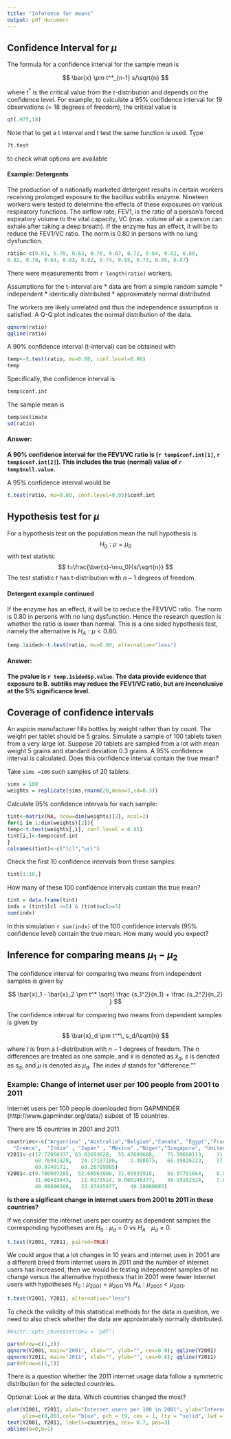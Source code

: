 ```yaml
---
title: "Inference for means"
output: pdf_document
---
```


## Confidence Interval for $\mu$
The formula for a confidence interval for the sample mean is

$$
\bar{x} \pm t^*_{n-1} s/\sqrt{n}
$$

where $t^*$ is the critical value from the t-distribution and depends on the confidence level. For example, to calculate a 95% confidence interval for 19 observations (= 18 degrees of freedom), the critical value is
 
```r
qt(.975,18)
```


Note that to get a t interval and t test  the same function is used.
Type
````r
?t.test 
````
to check what
options are available


#### Example: Detergents
The production of a nationally marketed detergent results in certain workers receiving 
prolonged exposure to the bacillus subtilis enzyme. Nineteen workers were tested to 
determine the effects of these exposures on various respiratory functions. 
The airflow rate, FEV1, is the ratio of a person’s forced expiratory volume to the 
vital capacity, VC (max. volume of air a person can exhale after taking a  deep breath). 
If the enzyme has an effect, it will be to reduce the FEV1/VC ratio. The norm is 0.80 in  persons with no lung dysfunction.


```r
ratio<-c(0.61, 0.70, 0.63, 0.76, 0.67, 0.72, 0.64, 0.82, 0.88, 
0.82, 0.78, 0.84, 0.83, 0.82, 0.74, 0.85, 0.73, 0.85, 0.87)
```

There were measurements from `r length(ratio)` workers.



Assumptions for the t-interval are
* data are from a simple random sample
  * independent
  * identically distributed
* approximately normal distributed

The workers are likely unrelated and thus the independence assumption is satisfied.
A Q-Q plot indicates the normal distribution of the data. 

```r
qqnorm(ratio)
qqline(ratio)
```

A 90% confidence interval (t-interval) can be obtained with

```r
temp<-t.test(ratio, mu=0.80, conf.level=0.90)
temp
```

Specifically, the confidence interval is
```r
temp$conf.int
```

The sample mean is
```r
temp$estimate
sd(ratio)
```

#### Answer: 
__A 90% confidence interval for the FEV1/VC ratio is (`r temp$conf.int[1]`, `r temp$conf.int[2]`). This includes 
the true (normal) value of `r temp$null.value`.__


A 95% confidence interval would be 
```r
t.test(ratio, mu=0.80, conf.level=0.95)$conf.int
```

## Hypothesis test for $\mu$

For a hypothesis test on the population mean the null hypothesis is
$$
H_0: \mu = \mu_0
$$
with test statistic
$$
t=\frac{\bar{x}-\mu_0}{s/\sqrt{n}}
$$
The test statistic $t$ has t-distribution with $n-1$ degrees of freedom.

#### Detergent example continued
If the enzyme has an effect, it will be to reduce the FEV1/VC ratio. The norm is 0.80 in  persons with no lung dysfunction. Hence the research question is whether the ratio is lower than normal. This is a one sided
hypothesis test, namely the alternative is $H_A: \mu < 0.80.$


```r
temp.1sided<-t.test(ratio, mu=0.80, alternative="less")
````


#### Answer: 
__The pvalue is `r temp.1sided$p.value`. The data provide evidence that exposure to B. subtilis may reduce the FEV1/VC ratio, but are inconclusive at the 5%  significance level.__


## Coverage of confidence intervals

An aspirin manufacturer fills bottles by weight rather than by count. The weight per tablet should be 5 grains.  Simulate a sample of 100 tablets taken from a very large lot. 
Suppose 20 tablets are sampled from a lot with mean weight 5 grains and standard deviation 0.3 grains. A 95% confidence interval is calculated. Does this confidence interval contain the true mean?

Take `sims =100` such samples of 20 tablets:
```r
sims = 100
weights = replicate(sims,rnorm(20,mean=5,sd=0.3))
```
Calculate 95% confidence intervals for each sample:

```r
tint<-matrix(NA, nrow=dim(weights)[2], ncol=2)
for(i in 1:dim(weights)[2]){
temp<-t.test(weights[,i], conf.level = 0.95)
tint[i,]<-temp$conf.int
}
colnames(tint)<-c("lcl","ucl")
```

Check the first 10 confidence intervals from these samples:
```r
tint[1:10,]
```

How many of these 100 confidence intervals contain the true mean?
```r
tint = data.frame(tint)
indx = (tint$lcl <=5) & (tint$ucl>=5)
sum(indx)
```

In this simulation `r sum(indx)` of the 100 confidence intervals (95% confidence level) contain the true mean. How many would you expect?

## Inference for comparing means $\mu_1-\mu_2$

The confidence interval for comparing two means  from independent samples is given by

$$
 \bar{x}_1 - \bar{x}_2 \pm  t^*  \sqrt{ \frac {s_1^2}{n_1} + \frac {s_2^2}{n_2} } 
$$

The confidence interval for comparing two means from dependent samples is given by

$$
  \bar{x}_d \pm t^*\,  s_d/\sqrt{n} 
$$  

where $t$ is from a t-distribution with $n-1$ degrees of freedom. The $n$ differences are treated as one sample, and $\bar{x}$ is denoted as $\bar{x}_d$, $s$ is denoted as $s_d$, and $\mu$ is denoted as $\mu_d$. The index $d$ stands for "difference.""


### Example: Change of internet user per 100 people from 2001 to 2011
Internet users per 100 people downloaded from GAPMINDER (http://www.gapminder.org/data/)
subset of 15 countries.

There are 15 countries in 2001 and 2011.

```r
countries<-c("Argentina" ,"Australia","Belgium","Canada", "Egypt","France", "Germany",
  "Greece",  "India" , "Japan" , "Mexico" ,"Niger","Singapore", "United.Kingdom", "United.States")
Y2011<-c(17.72058337, 63.02693628,  55.47689608,	71.59660113,	11.69839821,	41.39108117,
         68.76941828,	24.17107186,	2.388075,	66.19826223,	17.21,	0.221341351,	61.00284566,
         69.9749171,	68.26789985)
Y2001<-c(9.780807285,  52.60563888,	31.05933918,	59.97791664,	0.838945611,	25.48284606,
         31.66413443,	11.0173514,	0.660146377,	38.15162324,	7.038023117,	0.105185431,
         40.08896306,	33.47495977,	49.18000685)
```

__Is there a sigificant change in internet users from 2001 to 2011 in these countries?__

If we consider the internet users per country as dependent samples the corresponding hypotheses are $H_0 : \mu_d = 0$ vs  $H_A : \mu_d \ne 0$.

```r
t.test(Y2001, Y2011, paired=TRUE)
```

We could argue that a lot changes in 10 years and internet uses in 2001 are a different breed from internet users in 2011 and the number of internet users has increased, then we would be testing independent samples of no change versus the alternative hypothesis 
that in 2001 were fewer internet users with hypotheses  $H_0 : \mu_{2001} = \mu_{2011}$ vs  $H_A : \mu_{2001} < \mu_{2011}$.

```r
t.test(Y2001, Y2011, alternative="less")
```

To check the validity of this statistical methods for the data in question, we need to also check whether the data are approximately normally distributed.

```r
#knitr::opts_chunk$set(dev = 'pdf')
```



```r
par(mfrow=c(1,2))
qqnorm(Y2001, main="2001", xlab="", ylab="", cex=0.8); qqline(Y2001)
qqnorm(Y2011, main="2011", xlab="", ylab="", cex=0.8); qqline(Y2011)
par(mfrow=c(1,1))
```

There is a question whether the 2011 internet usage data follow a symmetric distribution 
for the selected countries. 


Optional: Look at the data. Which countries changed the most?

```r
plot(Y2001, Y2011, xlab="Internet users per 100 in 2001", ylab="Internet users per 100 in 2011", xlim=c(-1, 70),
     ylim=c(0,80),col= "blue", pch = 19, cex = 1, lty = "solid", lwd = 2)
text(Y2001, Y2011, labels=countries, cex= 0.7, pos=3)
abline(a=0,b=1)
```



